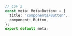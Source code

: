 ```ts
// CSF 3
const meta: Meta<Button> = {
  title: 'components/Button',
  component: Button,
};
export default meta;
```

